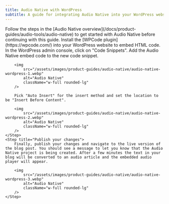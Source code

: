 ```yaml
---
title: Audio Native with WordPress
subtitle: A guide for integrating Audio Native into your WordPress websites
---
```


<Info>
  Follow the steps in the [Audio Native overview](/docs/product-guides/audio-tools/audio-native) to
  get started with Audio Native before continuing with this guide.
</Info>

<Steps>
    <Step title="Install the WPCode plugin">
        Install the [WPCode plugin](https://wpcode.com/) into your WordPress website to embed HTML code.
    </Step>
    <Step title="Create a new code snippet">
        In the WordPress admin console, click on "Code Snippets". Add the Audio Native embed code to the new code snippet.

        <img
            src="/assets/images/product-guides/audio-native/audio-native-wordpress-1.webp"
            alt="Audio Native"
            className="w-full rounded-lg"
        />

        Pick "Auto Insert" for the insert method and set the location to be "Insert Before Content".

        <img
            src="/assets/images/product-guides/audio-native/audio-native-wordpress-2.webp"
            alt="Audio Native"
            className="w-full rounded-lg"
        />
    </Step>
    <Step title="Publish your changes">
        Finally, publish your changes and navigate to the live version of the blog post. You should see a message to let you know that the Audio Native project is being created. After a few minutes the text in your blog will be converted to an audio article and the embedded audio player will appear.

        <img
            src="/assets/images/product-guides/audio-native/audio-native-wordpress-3.webp"
            alt="Audio Native"
            className="w-full rounded-lg"
        />
    </Step>

</Steps>
